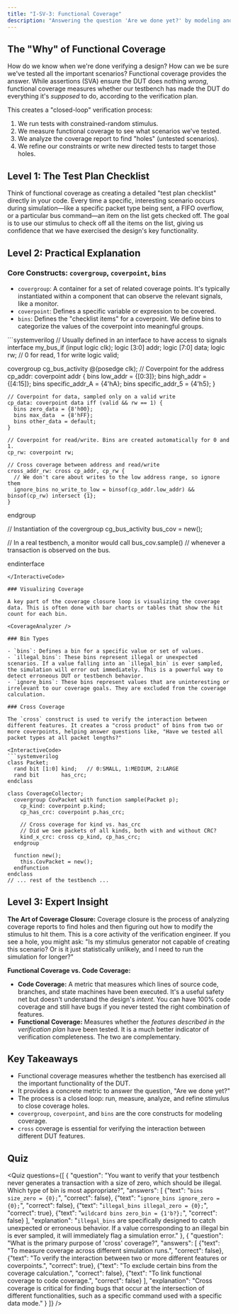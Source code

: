```yaml
---
title: "I-SV-3: Functional Coverage"
description: "Answering the question 'Are we done yet?' by modeling and measuring functional coverage."
---
```



## The "Why" of Functional Coverage

How do we know when we're done verifying a design? How can we be sure we've tested all the important scenarios? Functional coverage provides the answer. While assertions (SVA) ensure the DUT does nothing *wrong*, functional coverage measures whether our testbench has made the DUT do everything it's *supposed* to do, according to the verification plan.

This creates a "closed-loop" verification process:
1. We run tests with constrained-random stimulus.
2. We measure functional coverage to see what scenarios we've tested.
3. We analyze the coverage report to find "holes" (untested scenarios).
4. We refine our constraints or write new directed tests to target those holes.

## Level 1: The Test Plan Checklist

Think of functional coverage as creating a detailed "test plan checklist" directly in your code. Every time a specific, interesting scenario occurs during simulation—like a specific packet type being sent, a FIFO overflow, or a particular bus command—an item on the list gets checked off. The goal is to use our stimulus to check off all the items on the list, giving us confidence that we have exercised the design's key functionality.

## Level 2: Practical Explanation

### Core Constructs: `covergroup`, `coverpoint`, `bins`

- `covergroup`: A container for a set of related coverage points. It's typically instantiated within a component that can observe the relevant signals, like a monitor.
- `coverpoint`: Defines a specific variable or expression to be covered.
- `bins`: Defines the "checklist items" for a coverpoint. We define bins to categorize the values of the coverpoint into meaningful groups.

<InteractiveCode>
```systemverilog
// Usually defined in an interface to have access to signals
interface my_bus_if (input logic clk);
  logic [3:0] addr;
  logic [7:0] data;
  logic       rw; // 0 for read, 1 for write
  logic       valid;

  covergroup cg_bus_activity @(posedge clk);
    // Coverpoint for the address
    cp_addr: coverpoint addr {
      bins low_addr  = {[0:3]};
      bins high_addr = {[4:15]};
      bins specific_addr_A = {4'hA};
      bins specific_addr_5 = {4'h5};
    }

    // Coverpoint for data, sampled only on a valid write
    cp_data: coverpoint data iff (valid && rw == 1) {
      bins zero_data = {8'h00};
      bins max_data  = {8'hFF};
      bins other_data = default;
    }

    // Coverpoint for read/write. Bins are created automatically for 0 and 1.
    cp_rw: coverpoint rw;

    // Cross coverage between address and read/write
    cross_addr_rw: cross cp_addr, cp_rw {
      // We don't care about writes to the low address range, so ignore them
      ignore_bins no_write_to_low = binsof(cp_addr.low_addr) && binsof(cp_rw) intersect {1};
    }
  endgroup

  // Instantiation of the covergroup
  cg_bus_activity bus_cov = new();

  // In a real testbench, a monitor would call bus_cov.sample()
  // whenever a transaction is observed on the bus.

endinterface
```
</InteractiveCode>

### Visualizing Coverage

A key part of the coverage closure loop is visualizing the coverage data. This is often done with bar charts or tables that show the hit count for each bin.

<CoverageAnalyzer />

### Bin Types

- `bins`: Defines a bin for a specific value or set of values.
- `illegal_bins`: These bins represent illegal or unexpected scenarios. If a value falling into an `illegal_bin` is ever sampled, the simulation will error out immediately. This is a powerful way to detect erroneous DUT or testbench behavior.
- `ignore_bins`: These bins represent values that are uninteresting or irrelevant to our coverage goals. They are excluded from the coverage calculation.

### Cross Coverage

The `cross` construct is used to verify the interaction between different features. It creates a "cross product" of bins from two or more coverpoints, helping answer questions like, "Have we tested all packet types at all packet lengths?"

<InteractiveCode>
```systemverilog
class Packet;
  rand bit [1:0] kind;   // 0:SMALL, 1:MEDIUM, 2:LARGE
  rand bit       has_crc;
endclass

class CoverageCollector;
  covergroup CovPacket with function sample(Packet p);
    cp_kind: coverpoint p.kind;
    cp_has_crc: coverpoint p.has_crc;

    // Cross coverage for kind vs. has_crc
    // Did we see packets of all kinds, both with and without CRC?
    kind_x_crc: cross cp_kind, cp_has_crc;
  endgroup

  function new();
    this.CovPacket = new();
  endfunction
endclass
// ... rest of the testbench ...
```
</InteractiveCode>

## Level 3: Expert Insight

**The Art of Coverage Closure:** Coverage closure is the process of analyzing coverage reports to find holes and then figuring out how to modify the stimulus to hit them. This is a core activity of the verification engineer. If you see a hole, you might ask: "Is my stimulus generator not capable of creating this scenario? Or is it just statistically unlikely, and I need to run the simulation for longer?"

**Functional Coverage vs. Code Coverage:**
- **Code Coverage:** A metric that measures which lines of source code, branches, and state machines have been executed. It's a useful safety net but doesn't understand the design's *intent*. You can have 100% code coverage and still have bugs if you never tested the right combination of features.
- **Functional Coverage:** Measures whether the *features described in the verification plan* have been tested. It is a much better indicator of verification completeness. The two are complementary.

## Key Takeaways

- Functional coverage measures whether the testbench has exercised all the important functionality of the DUT.
- It provides a concrete metric to answer the question, "Are we done yet?"
- The process is a closed loop: run, measure, analyze, and refine stimulus to close coverage holes.
- `covergroup`, `coverpoint`, and `bins` are the core constructs for modeling coverage.
- `cross` coverage is essential for verifying the interaction between different DUT features.

## Quiz

<Quiz questions={[
    {
      "question": "You want to verify that your testbench never generates a transaction with a size of zero, which should be illegal. Which type of bin is most appropriate?",
      "answers": [
        {"text": "`bins size_zero = {0};`", "correct": false},
        {"text": "`ignore_bins ignore_zero = {0};`", "correct": false},
        {"text": "`illegal_bins illegal_zero = {0};`", "correct": true},
        {"text": "`wildcard bins zero_bin = {1'b?};`", "correct": false}
      ],
      "explanation": "`illegal_bins` are specifically designed to catch unexpected or erroneous behavior. If a value corresponding to an illegal bin is ever sampled, it will immediately flag a simulation error."
    },
    {
      "question": "What is the primary purpose of 'cross' coverage?",
      "answers": [
        {"text": "To measure coverage across different simulation runs.", "correct": false},
        {"text": "To verify the interaction between two or more different features or coverpoints.", "correct": true},
        {"text": "To exclude certain bins from the coverage calculation.", "correct": false},
        {"text": "To link functional coverage to code coverage.", "correct": false}
      ],
      "explanation": "Cross coverage is critical for finding bugs that occur at the intersection of different functionalities, such as a specific command used with a specific data mode."
    }
  ]} />
